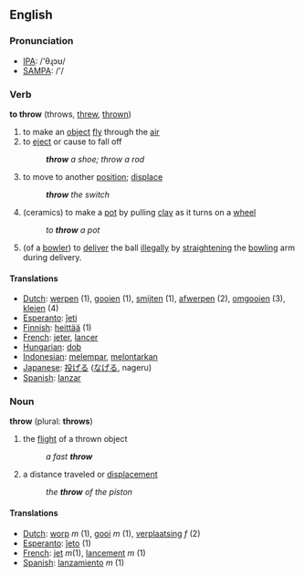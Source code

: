 ==English==

===Pronunciation===
* [[IPA]]: /'θɻɔʊ/
* [[SAMPA]]: /'/

===Verb===
'''to throw''' (throws, [[threw]], [[thrown]])

# to make an [[object]] [[fly]] through the [[air]]
# to [[eject]] or cause to fall off
#: '''''throw''' a shoe; throw a rod''
# to move to another [[position]]; [[displace]]
#: '''''throw''' the switch''
# (ceramics) to make a [[pot]] by pulling [[clay]] as it turns on a [[wheel]]
#: ''to '''throw''' a pot''
# {{Cricket}} (of a [[bowler]]) to [[deliver]] the ball [[illegal]]ly by [[straighten]]ing the [[bowling]] arm during delivery.

====Translations====
*[[Dutch]]: [[werpen]] (1), [[gooien]] (1), [[smijten]] (1), [[afwerpen]] (2), [[omgooien]] (3), [[kleien]] (4)
*[[Esperanto]]: [[ĵeti]]
*[[Finnish]]: [[heittää]] (1)
*[[French]]: [[jeter]], [[lancer]]
*[[Hungarian]]: [[dob]]
*[[Indonesian]]: [[lempar|melempar]], [[lontar|melontarkan]]
*[[Japanese]]: [[投げる]] ([[なげる]], nageru)
*[[Spanish]]: [[lanzar]]

===Noun===
'''throw''' (plural: '''throws''')

# the [[flight]] of a thrown object
#: ''a fast '''throw'''''
# a distance traveled or [[displace]]ment
#: ''the '''throw''' of the piston''

====Translations====
*[[Dutch]]: [[worp]] ''m'' (1), [[gooi]] ''m'' (1), [[verplaatsing]] ''f'' (2)
*[[Esperanto]]: [[ĵeto]] (1)
*[[French]]: [[jet]]  ''m''(1), [[lancement]] ''m'' (1)
*[[Spanish]]: [[lanzamiento]] ''m'' (1)